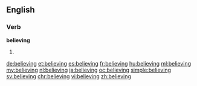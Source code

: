 ==English==

===Verb===
'''believing'''

# {{present participle of|believe}}

[[de:believing]]
[[et:believing]]
[[es:believing]]
[[fr:believing]]
[[hu:believing]]
[[ml:believing]]
[[my:believing]]
[[nl:believing]]
[[ja:believing]]
[[oc:believing]]
[[simple:believing]]
[[sv:believing]]
[[chr:believing]]
[[vi:believing]]
[[zh:believing]]